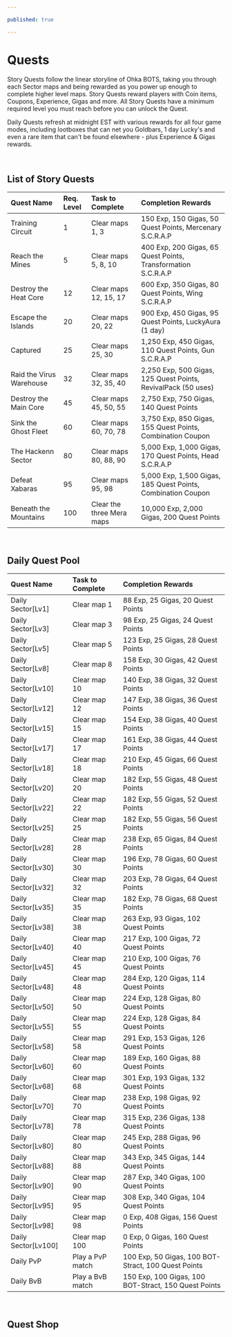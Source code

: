 ```yaml
---

published: true

---
```


# Quests
Story Quests follow the linear storyline of Ohka BOTS, taking you through each Sector maps and being rewarded as you power up enough to complete higher level maps. Story Quests reward players with Coin items, Coupons, Experience, Gigas and more. All Story Quests have a minimum required level you must reach before you can unlock the Quest.

Daily Quests refresh at midnight EST with various rewards for all four game modes, including lootboxes that can net you Goldbars, 1 day Lucky's and even a rare item that can't be found elsewhere - plus Experience & Gigas rewards.

<br/>

## List of Story Quests  
| Quest Name               | Req. Level | Task to Complete          | Completion Rewards                                            |
| :----------------------- | :--------- | :------------------------ | :------------------------------------------------------------ |
| Training Circuit         | 1          | Clear maps 1, 3           | 150 Exp, 150 Gigas, 50 Quest Points, Mercenary S.C.R.A.P      |
| Reach the Mines          | 5          | Clear maps 5, 8, 10       | 400 Exp, 200 Gigas, 65 Quest Points, Transformation S.C.R.A.P |
| Destroy the Heat Core    | 12         | Clear maps 12, 15, 17     | 600 Exp, 350 Gigas, 80 Quest Points, Wing S.C.R.A.P           |
| Escape the Islands       | 20         | Clear maps 20, 22         | 900 Exp, 450 Gigas, 95 Quest Points, LuckyAura (1 day)        |
| Captured                 | 25         | Clear maps 25, 30         | 1,250 Exp, 450 Gigas, 110 Quest Points, Gun S.C.R.A.P         |
| Raid the Virus Warehouse | 32         | Clear maps 32, 35, 40     | 2,250 Exp, 500 Gigas, 125 Quest Points, RevivalPack (50 uses) |
| Destroy the Main Core    | 45         | Clear maps 45, 50, 55     | 2,750 Exp, 750 Gigas, 140 Quest Points                        |
| Sink the Ghost Fleet     | 60         | Clear maps 60, 70, 78     | 3,750 Exp, 850 Gigas, 155 Quest Points, Combination Coupon    |
| The Hackenn Sector       | 80         | Clear maps 80, 88, 90     | 5,000 Exp, 1,000 Gigas, 170 Quest Points, Head S.C.R.A.P      |
| Defeat Xabaras           | 95         | Clear maps 95, 98         | 5,000 Exp, 1,500 Gigas, 185 Quest Points, Combination Coupon  |
| Beneath the Mountains    | 100        | Clear the three Mera maps | 10,000 Exp, 2,000 Gigas, 200 Quest Points                     |

<br/>

## Daily Quest Pool
| Quest Name          | Task to Complete | Completion Rewards                                   |
| :------------------ | :--------------- | :--------------------------------------------------- |
| Daily Sector[Lv1]   | Clear map 1      | 88 Exp, 25 Gigas, 20 Quest Points                    |
| Daily Sector[Lv3]   | Clear map 3      | 98 Exp, 25 Gigas, 24 Quest Points                    |
| Daily Sector[Lv5]   | Clear map 5      | 123 Exp, 25 Gigas, 28 Quest Points                   |
| Daily Sector[Lv8]   | Clear map 8      | 158 Exp, 30 Gigas, 42 Quest Points                   |
| Daily Sector[Lv10]  | Clear map 10     | 140 Exp, 38 Gigas, 32 Quest Points                   |
| Daily Sector[Lv12]  | Clear map 12     | 147 Exp, 38 Gigas, 36 Quest Points                   |
| Daily Sector[Lv15]  | Clear map 15     | 154 Exp, 38 Gigas, 40 Quest Points                   |
| Daily Sector[Lv17]  | Clear map 17     | 161 Exp, 38 Gigas, 44 Quest Points                   |
| Daily Sector[Lv18]  | Clear map 18     | 210 Exp, 45 Gigas, 66 Quest Points                   |
| Daily Sector[Lv20]  | Clear map 20     | 182 Exp, 55 Gigas, 48 Quest Points                   |
| Daily Sector[Lv22]  | Clear map 22     | 182 Exp, 55 Gigas, 52 Quest Points                   |
| Daily Sector[Lv25]  | Clear map 25     | 182 Exp, 55 Gigas, 56 Quest Points                   |
| Daily Sector[Lv28]  | Clear map 28     | 238 Exp, 65 Gigas, 84 Quest Points                   |
| Daily Sector[Lv30]  | Clear map 30     | 196 Exp, 78 Gigas, 60 Quest Points                   |
| Daily Sector[Lv32]  | Clear map 32     | 203 Exp, 78 Gigas, 64 Quest Points                   |
| Daily Sector[Lv35]  | Clear map 35     | 182 Exp, 78 Gigas, 68 Quest Points                   |
| Daily Sector[Lv38]  | Clear map 38     | 263 Exp, 93 Gigas, 102 Quest Points                  |
| Daily Sector[Lv40]  | Clear map 40     | 217 Exp, 100 Gigas, 72 Quest Points                  |
| Daily Sector[Lv45]  | Clear map 45     | 210 Exp, 100 Gigas, 76 Quest Points                  |
| Daily Sector[Lv48]  | Clear map 48     | 284 Exp, 120 Gigas, 114 Quest Points                 |
| Daily Sector[Lv50]  | Clear map 50     | 224 Exp, 128 Gigas, 80 Quest Points                  |
| Daily Sector[Lv55]  | Clear map 55     | 224 Exp, 128 Gigas, 84 Quest Points                  |
| Daily Sector[Lv58]  | Clear map 58     | 291 Exp, 153 Gigas, 126 Quest Points                 |
| Daily Sector[Lv60]  | Clear map 60     | 189 Exp, 160 Gigas, 88 Quest Points                  |
| Daily Sector[Lv68]  | Clear map 68     | 301 Exp, 193 Gigas, 132 Quest Points                 |
| Daily Sector[Lv70]  | Clear map 70     | 238 Exp, 198 Gigas, 92 Quest Points                  |
| Daily Sector[Lv78]  | Clear map 78     | 315 Exp, 236 Gigas, 138 Quest Points                 |
| Daily Sector[Lv80]  | Clear map 80     | 245 Exp, 288 Gigas, 96 Quest Points                  |
| Daily Sector[Lv88]  | Clear map 88     | 343 Exp, 345 Gigas, 144 Quest Points                 |
| Daily Sector[Lv90]  | Clear map 90     | 287 Exp, 340 Gigas, 100 Quest Points                 |
| Daily Sector[Lv95]  | Clear map 95     | 308 Exp, 340 Gigas, 104 Quest Points                 |
| Daily Sector[Lv98]  | Clear map 98     | 0 Exp, 408 Gigas, 156 Quest Points                   |
| Daily Sector[Lv100] | Clear map 100    | 0 Exp, 0 Gigas, 160 Quest Points                     |
| Daily PvP           | Play a PvP match | 100 Exp, 50 Gigas, 100 BOT-Stract, 100 Quest Points  |
| Daily BvB           | Play a BvB match | 150 Exp, 100 Gigas, 100 BOT-Stract, 150 Quest Points |

<br/>

## Quest Shop

<Card id="5041911" desc="Can be purchased for 1,000 Quest Points"/>
<Card id="5042300" desc="Can be purchased for 1,500 Quest Points"/>
<Card id="4030100" desc="Can be purchased for 2,000 Quest Points (10 uses)"/>
<Card id="4030301" desc="Can be purchased for 600 Quest Points (20 uses)"/>
<Card id="4030401" desc="Can be purchased for 1,000 Quest Points (20 uses)"/>
<Card id="4030501" desc="Can be purchased for 1,200 Quest Points (20 uses)"/>
<Card id="4030601" desc="Can be purchased for 1,200 Quest Points (20 uses)"/>
<Card id="5041200" desc="Can be purchased for 4,000 Quest Points"/>
<Card id="3032200" desc="Can be purchased for 1,500 Quest Points (1 day)"/>
